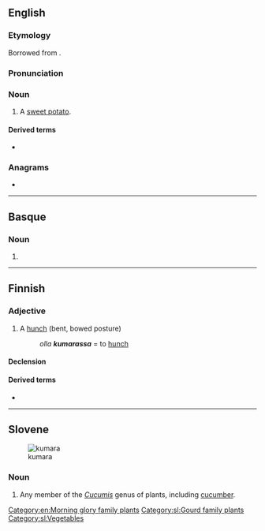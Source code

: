 {{also|Kumara|kūmara}}
==English==

===Etymology===
Borrowed from {{bor|en|mi|kūmara}}.

===Pronunciation===
{{IPA|en|/ˈkuːməɹə/}}

===Noun===
{{en-noun|s|kumara}}

# {{lb|en|New Zealand}} A [[sweet potato]].

====Derived terms====
* {{l|en|suck the kumara}}

===Anagrams===
* {{anagrams|en|a=aakmru|karamu}}

[[Category:en:Morning glory family plants]]

----

==Basque==

===Noun===
{{eu-noun form}}

# {{inflection of|eu|kuma||all|s}}

----

==Finnish==

===Adjective===
{{fi-adj|kumar|ampi|in}}

# A [[hunch]] (bent, bowed posture)
#: ''olla '''kumarassa''''' = to [[hunch]]

====Declension====
{{fi-decl-koira|pos=adj|kumar|||a}}

====Derived terms====
* {{l|fi|kumaruus}}

----

==Slovene==
[[File:Cucumis dipsaceus leaves and fruit.jpg|thumb|kumara]]
===Noun===
{{head|sl|noun|f}}

# Any member of the ''[[Cucumis]]'' genus of plants, including [[cucumber]].

[[Category:sl:Gourd family plants]]
[[Category:sl:Vegetables]]